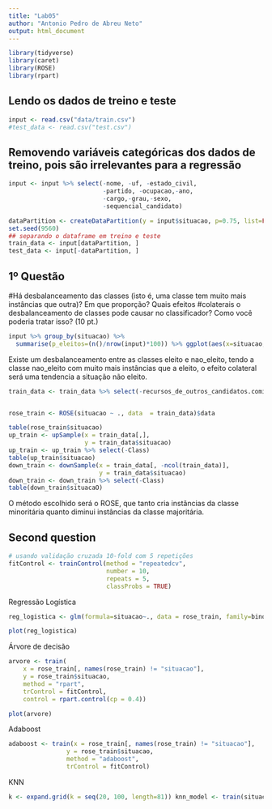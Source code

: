 ```yaml
---
title: "Lab05"
author: "Antonio Pedro de Abreu Neto"
output: html_document
---
```


```r
library(tidyverse)
library(caret)
library(ROSE)
library(rpart)
```

## Lendo os dados de treino e teste
```r
input <- read.csv("data/train.csv")
#test_data <- read.csv("test.csv")
```

## Removendo variáveis categóricas dos dados de treino, pois são irrelevantes para a regressão
```r
input <- input %>% select(-nome, -uf, -estado_civil, 
                          -partido, -ocupacao,-ano, 
                          -cargo,-grau,-sexo, 
                          -sequencial_candidato)
```

```r
dataPartition <- createDataPartition(y = input$situacao, p=0.75, list=FALSE)
set.seed(9560)
## separando o dataframe em treino e teste
train_data <- input[dataPartition, ]
test_data <- input[-dataPartition, ]
```

## 1º Questão
#Há desbalanceamento das classes (isto é, uma classe tem muito mais instâncias que outra)? Em que proporção? Quais efeitos #colaterais o desbalanceamento de classes pode causar no classificador? Como você poderia tratar isso? (10 pt.)

```r
input %>% group_by(situacao) %>%
  summarise(p_eleitos=(n()/nrow(input)*100)) %>% ggplot(aes(x=situacao, y=p_eleitos, fill=situacao)) + geom_col()
```

Existe um desbalanceamento entre as classes eleito e nao_eleito, tendo a classe nao_eleito com muito mais instâncias que a eleito, o efeito colateral será uma tendencia a situação não eleito.

```r
train_data <- train_data %>% select(-recursos_de_outros_candidatos.comites, -recursos_de_partido_politico, -recursos_de_pessoas_fisicas, -recursos_de_pessoas_juridicas, -recursos_proprios)


rose_train <- ROSE(situacao ~ ., data  = train_data)$data  

table(rose_train$situacao) 
up_train <- upSample(x = train_data[,],
                     y = train_data$situacao)  
up_train <- up_train %>% select(-Class)
table(up_train$situacao) 
down_train <- downSample(x = train_data[, -ncol(train_data)],
                         y = train_data$situacao)
down_train <- down_train %>% select(-Class)
table(down_train$situacaO)  
```

O método escolhido será o ROSE, que tanto cria instâncias da classe minoritária quanto diminui instâncias da classe majoritária.


## Second question
```r
# usando validação cruzada 10-fold com 5 repetições
fitControl <- trainControl(method = "repeatedcv",
                           number = 10,
                           repeats = 5,
                           classProbs = TRUE)
```

Regressão Logística

```r
reg_logistica <- glm(formula=situacao~., data = rose_train, family=binomial)

plot(reg_logistica)
```

Árvore de decisão

```r
arvore <- train(
    x = rose_train[, names(rose_train) != "situacao"],
    y = rose_train$situacao,
    method = "rpart",
    trControl = fitControl,
    control = rpart.control(cp = 0.4))

plot(arvore)
```

Adaboost

```r
adaboost <- train(x = rose_train[, names(rose_train) != "situacao"],
                y = rose_train$situacao,
                method = "adaboost",
                trControl = fitControl)
```

KNN
```r
k <- expand.grid(k = seq(20, 100, length=81)) knn_model <- train(situacao ~ .,                     data = input,                     method = "knn",                     tuneGrid = k,                     preProc = c("center", "scale"),                     trControl = fitControl)  plot(knn_model) 
```

